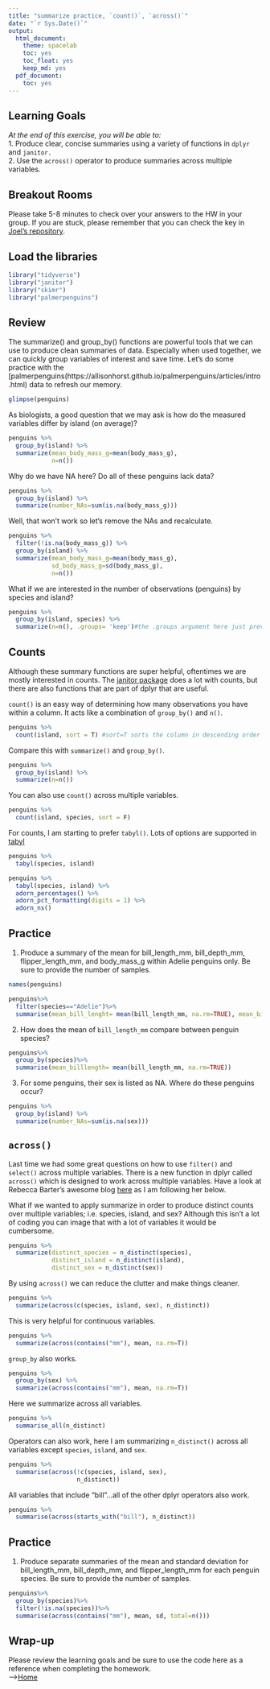 ```yaml
---
title: "summarize practice, `count()`, `across()`"
date: "`r Sys.Date()`"
output:
  html_document: 
    theme: spacelab
    toc: yes
    toc_float: yes
    keep_md: yes
  pdf_document:
    toc: yes
---
```


## Learning Goals
*At the end of this exercise, you will be able to:*    
1. Produce clear, concise summaries using a variety of functions in `dplyr` and `janitor.`  
2. Use the `across()` operator to produce summaries across multiple variables.  

## Breakout Rooms  
Please take 5-8 minutes to check over your answers to the HW in your group. If you are stuck, please remember that you can check the key in [Joel's repository](https://github.com/jmledford3115/BIS15LW2021_jledford).  

## Load the libraries
```r
library("tidyverse")
library("janitor")
library("skimr")
library("palmerpenguins")
```

## Review
The summarize() and group_by() functions are powerful tools that we can use to produce clean summaries of data. Especially when used together, we can quickly group variables of interest and save time. Let's do some practice with the [palmerpenguins(https://allisonhorst.github.io/palmerpenguins/articles/intro.html) data to refresh our memory.
```r
glimpse(penguins)
```

As biologists, a good question that we may ask is how do the measured variables differ by island (on average)?
```r
penguins %>% 
  group_by(island) %>% 
  summarize(mean_body_mass_g=mean(body_mass_g),
            n=n())
```

Why do we have NA here? Do all of these penguins lack data?
```r
penguins %>% 
  group_by(island) %>% 
  summarize(number_NAs=sum(is.na(body_mass_g)))
```

Well, that won't work so let's remove the NAs and recalculate.
```r
penguins %>% 
  filter(!is.na(body_mass_g)) %>% 
  group_by(island) %>% 
  summarize(mean_body_mass_g=mean(body_mass_g),
            sd_body_mass_g=sd(body_mass_g),
            n=n())
```

What if we are interested in the number of observations (penguins) by species and island?
```r
penguins %>% 
  group_by(island, species) %>% 
  summarize(n=n(), .groups= 'keep')#the .groups argument here just prevents a warning message
```

## Counts
Although these summary functions are super helpful, oftentimes we are mostly interested in counts. The [janitor package](https://garthtarr.github.io/meatR/janitor.html) does a lot with counts, but there are also functions that are part of dplyr that are useful.  

`count()` is an easy way of determining how many observations you have within a column. It acts like a combination of `group_by()` and `n()`.
```r
penguins %>% 
  count(island, sort = T) #sort=T sorts the column in descending order
```

Compare this with `summarize()` and `group_by()`.
```r
penguins %>% 
  group_by(island) %>% 
  summarize(n=n())
```

You can also use `count()` across multiple variables.
```r
penguins %>% 
  count(island, species, sort = F)
```

For counts, I am starting to prefer `tabyl()`. Lots of options are supported in [tabyl](https://cran.r-project.org/web/packages/janitor/vignettes/tabyls.html)
```r
penguins %>% 
  tabyl(species, island)
```

```r
penguins %>% 
  tabyl(species, island) %>% 
  adorn_percentages() %>%
  adorn_pct_formatting(digits = 1) %>%
  adorn_ns()
```

## Practice
1. Produce a summary of the mean for bill_length_mm, bill_depth_mm, flipper_length_mm, and body_mass_g within Adelie penguins only. Be sure to provide the number of samples.

```r
names(penguins)
```


```r
penguins%>%
  filter(species=="Adelie")%>%
  summarise(mean_bill_lenght= mean(bill_length_mm, na.rm=TRUE), mean_billdepth= mean(bill_depth_mm, na.rm=TRUE), mean_flipperlength= mean(flipper_length_mm, na.rm=TRUE), mean_bodymass= mean(body_mass_g, na.rm=TRUE), total=n())
```

2. How does the mean of `bill_length_mm` compare between penguin species?
```r
penguins%>%
  group_by(species)%>%
  summarise(mean_billlength= mean(bill_length_mm, na.rm=TRUE))
```

3. For some penguins, their sex is listed as NA. Where do these penguins occur?
```r
penguins %>% 
  group_by(island) %>% 
  summarize(number_NAs=sum(is.na(sex)))
```

## `across()`
Last time we had some great questions on how to use `filter()` and `select()` across multiple variables. There is a new function in dplyr called `across()` which is designed to work across multiple variables. Have a look at Rebecca Barter's awesome blog [here](http://www.rebeccabarter.com/blog/2020-07-09-across/) as I am following her below.  

What if we wanted to apply summarize in order to produce distinct counts over multiple variables; i.e. species, island, and sex? Although this isn't a lot of coding you can image that with a lot of variables it would be cumbersome.
```r
penguins %>%
  summarize(distinct_species = n_distinct(species),
            distinct_island = n_distinct(island),
            distinct_sex = n_distinct(sex))
```

By using `across()` we can reduce the clutter and make things cleaner. 
```r
penguins %>%
  summarize(across(c(species, island, sex), n_distinct))
```

This is very helpful for continuous variables.
```r
penguins %>%
  summarize(across(contains("mm"), mean, na.rm=T))
```

`group_by` also works.
```r
penguins %>%
  group_by(sex) %>% 
  summarize(across(contains("mm"), mean, na.rm=T))
```

Here we summarize across all variables.
```r
penguins %>%
  summarise_all(n_distinct)
```

Operators can also work, here I am summarizing `n_distinct()` across all variables except `species`, `island`, and `sex`.
```r
penguins %>%
  summarise(across(!c(species, island, sex), 
                   n_distinct))
```

All variables that include "bill"...all of the other dplyr operators also work.
```r
penguins %>%
  summarise(across(starts_with("bill"), n_distinct))
```

## Practice
1. Produce separate summaries of the mean and standard deviation for bill_length_mm, bill_depth_mm, and flipper_length_mm for each penguin species. Be sure to provide the number of samples.  
```r
penguins%>%
  group_by(species)%>%
  filter(!is.na(species))%>%
  summarise(across(contains("mm"), mean, sd, total=n()))
```


## Wrap-up  

Please review the learning goals and be sure to use the code here as a reference when completing the homework.  
-->[Home](https://jmledford3115.github.io/datascibiol/)